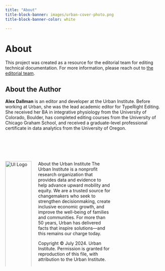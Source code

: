 ```yaml
---
title: "About"
title-block-banner: images/urban-cover-photo.png
title-block-banner-color: white

---
```


# About
This project was created as a resource for the editorial team for editing technical documentation. For more information, please reach out to [the editorial team](editorial@urban.org).

## About the Author
**Alex Dallman** is an editor and developer at the Urban Institute. Before working at Urban, she was the lead academic editor for TypeRight Editing. She received her BA in integrative physiology from the University of Colorado, Boulder, has completed editing courses from the University of Chicago Graham School, and received a graduate-level professional certificate in data analytics from the University of Oregon.
<br>
<br>
<br>
<br>
<br>



:::: columns
::: {.column width="18%"}
<img src="images/ui-logo-rgb.png" style="width:100%;" alt="UI Logo">
<about-urban-text><br>
500 L’Enfant Plaza SW<br>
Washington, DC 20024<br>
<a href="https://www.urban.org">www.urban.org</a>
</about-urban-text>
:::

::: {.column width="50%"}
:::{.no-spacing}
<about-urban-heading-text> About the Urban Institute
</about-urban-heading-text>
<about-urban-text>The Urban Institute is a nonprofit research organization that provides data and evidence to help advance upward mobility and equity. We are a trusted source for changemakers who seek to strengthen decisionmaking, create inclusive economic growth, and improve the well-being of families and communities. For more than 50 years, Urban has delivered facts that inspire solutions—and this remains our charge today.</about-urban-text>

::: no-indent
<about-urban-text>Copyright © July 2024. Urban Institute. Permission is granted for reproduction of this file, with attribution to the Urban Institute.</about-urban-text>
:::
:::
:::

::: {.column width="32%"}

:::
::::



